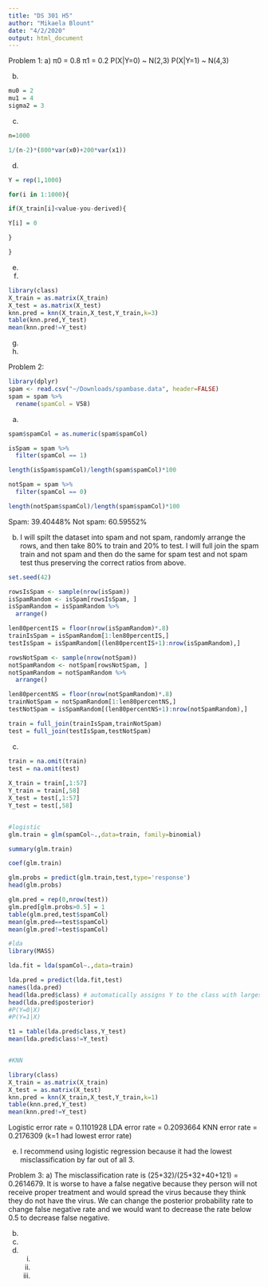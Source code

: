 ```yaml
---
title: "DS 301 H5"
author: "Mikaela Blount"
date: "4/2/2020"
output: html_document
---
```


Problem 1:
a)
π0 = 0.8
π1 = 0.2
P(X|Y=0) ~ N(2,3)
P(X|Y=1) ~ N(4,3)

b)
```r
mu0 = 2
mu1 = 4
sigma2 = 3


```


c)
```r
n=1000

1/(n-2)*(800*var(x0)+200*var(x1))
```


d)
```r
Y = rep(1,1000)

for(i in 1:1000){

if(X_train[i]<value-you-derived){

Y[i] = 0

}

}
```



e)


f)
```r
library(class)
X_train = as.matrix(X_train)
X_test = as.matrix(X_test)
knn.pred = knn(X_train,X_test,Y_train,k=3) 
table(knn.pred,Y_test)
mean(knn.pred!=Y_test) 
```




g)





h)



Problem 2:
```r
library(dplyr)
spam <- read.csv("~/Downloads/spambase.data", header=FALSE)
spam = spam %>%
  rename(spamCol = V58)
```

a)
```r
spam$spamCol = as.numeric(spam$spamCol)

isSpam = spam %>%
  filter(spamCol == 1)

length(isSpam$spamCol)/length(spam$spamCol)*100

notSpam = spam %>%
  filter(spamCol == 0)

length(notSpam$spamCol)/length(spam$spamCol)*100
```
Spam: 39.40448%
Not spam: 60.59552%

b) I will spilt the dataset into spam and not spam, randomly arrange the rows, and then take 80% to train and 20% to test. I will full join the spam train and not spam and then do the same for spam test and not spam test thus preserving the correct ratios from above.
```r
set.seed(42)

rowsIsSpam <- sample(nrow(isSpam))
isSpamRandom <- isSpam[rowsIsSpam, ]
isSpamRandom = isSpamRandom %>%
  arrange()

len80percentIS = floor(nrow(isSpamRandom)*.8)
trainIsSpam = isSpamRandom[1:len80percentIS,]
testIsSpam = isSpamRandom[(len80percentIS+1):nrow(isSpamRandom),]

rowsNotSpam <- sample(nrow(notSpam))
notSpamRandom <- notSpam[rowsNotSpam, ]
notSpamRandom = notSpamRandom %>%
  arrange()

len80percentNS = floor(nrow(notSpamRandom)*.8)
trainNotSpam = notSpamRandom[1:len80percentNS,]
testNotSpam = isSpamRandom[(len80percentNS+1):nrow(notSpamRandom),]

train = full_join(trainIsSpam,trainNotSpam)
test = full_join(testIsSpam,testNotSpam)
```

c)
```r
train = na.omit(train)
test = na.omit(test)
  
X_train = train[,1:57]
Y_train = train[,58]
X_test = test[,1:57]
Y_test = test[,58]


#logistic
glm.train = glm(spamCol~.,data=train, family=binomial)

summary(glm.train)

coef(glm.train)

glm.probs = predict(glm.train,test,type='response')
head(glm.probs)

glm.pred = rep(0,nrow(test))
glm.pred[glm.probs>0.5] = 1 
table(glm.pred,test$spamCol)
mean(glm.pred==test$spamCol)
mean(glm.pred!=test$spamCol)

#lda
library(MASS)

lda.fit = lda(spamCol~.,data=train)

lda.pred = predict(lda.fit,test)
names(lda.pred)
head(lda.pred$class) # automatically assigns Y to the class with largest probability 
head(lda.pred$posterior)
#P(Y=0|X)
#P(Y=1|X)

t1 = table(lda.pred$class,Y_test)
mean(lda.pred$class!=Y_test)


#KNN

library(class)
X_train = as.matrix(X_train)
X_test = as.matrix(X_test)
knn.pred = knn(X_train,X_test,Y_train,k=1) 
table(knn.pred,Y_test)
mean(knn.pred!=Y_test) 

```
Logistic error rate = 0.1101928
LDA error rate = 0.2093664
KNN error rate = 0.2176309 (k=1 had lowest error rate)

e) I recommend using logistic regression because it had the lowest misclassification by far out of all 3.


Problem 3:
a) The misclassification rate is (25+32)/(25+32+40+121) = 0.2614679. It is worse to have a false negative because they person will not receive proper treatment and would spread the virus because they think they do not have the virus. We can change the posterior probability rate to change false negative rate and we would want to decrease the rate below 0.5 to decrease false negative.



b)



c)




d)
  i.
  
  ii.
  
  iii. 














